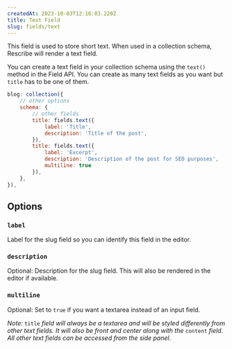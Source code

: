 ```yaml
---
createdAt: 2023-10-03T12:16:03.220Z
title: Text Field
slug: fields/text
---
```


This field is used to store short text. When used in a collection schema, Rescribe will render a text field. 

You can create a text field in your collection schema using the `text()` method in the Field API. You can create as many text fields as you want but `title` has to be one of them.

```javascript
blog: collection({
    // other options  
	schema: {
        // other fields
        title: fields.text({
			label: 'Title',
			description: 'Title of the post',
    	}),
        title: fields.text({
			label: 'Excerpt',
			description: 'Description of the post for SEO purposes',
            multiline: true
    	}),
	},
}),
```

## Options

### `label`

Label for the slug field so you can identify this field in the editor.

### `description`

Optional: Description for the slug field. This will also be rendered in the editor if available.

### `multiline`

Optional: Set to `true` if you want a textarea instead of an input field. 

*Note:* `title` *field will always be a textarea and will be styled differently from other text fields. It will also be front and center along with the* `content` *field. All other text fields can be accessed from the side panel.*
